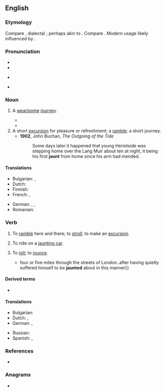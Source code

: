 ==English==

===Etymology===
Compare {{cog|sco|jaunder|t=to ramble, jaunt to taunt, jeer}}, dialectal {{cog|sv|ganta|t=to play the buffoon, romp, jest}}; perhaps akin to {{cog|en|jump}}. Compare {{m|en|jaunce}}. Modern usage likely influenced by {{m|en|jaunty}}.

===Pronunciation===
* {{IPA|en|/ˈdʒɔːnt/}}
* {{audio|en|LL-Q1860 (eng)-Vealhurl-jaunt.wav |Audio (UK)}}
* {{a|some accents}} {{IPA|en|/ˈdʒɑːnt/}}
* {{rhymes|en|ɔːnt|ɑːnt|s1=1}}

===Noun===
{{en-noun}}

# {{lb|en|archaic}} A [[wearisome]] [[journey]].
#* {{RQ:Milton Paradise Regained|book=4|passage=Our Savior, meek, and with untroubled mind After his aëry '''jaunt''', though hurried sore. Hungry and cold, betook him to his rest.}}
#* {{quote-book|en|year=1597|title={{w|Romeo & Juliet}}|author={{w|William Shakespeare}}| passage=Fie, what a '''jaunt''' have I had.}}
# A short [[excursion]] for pleasure or refreshment; a [[ramble]]; a short journey.
#* '''1902''', John Buchan, ''The Outgoing of the Tide''
#*: Some days later it happened that young Heriotside was stepping home over the Lang Muir about ten at night, it being his first '''jaunt''' from home since his arm had mended.

====Translations====
{{trans-top|short excursion for pleasure or refreshment}}
* Bulgarian: {{t+|bg|излет|m}}, {{t+|bg|екскурзия|f}}
* Dutch: {{t+|nl|uitstap}}
* Finnish: {{t+|fi|retki}}
* French: {{t+|fr|balade|f}}, {{t+|fr|promenade|f}}
{{trans-mid}}
* German: {{t+|de|Ausflug}}, {{t|de|Vergnügungsfahrt|f}}, {{t+|de|Spritztour|f}}
* Romanian: {{t+|ro|plimbare|f}}
{{trans-bottom}}

===Verb===
{{en-verb}}

# {{lb|en|intransitive}} To [[ramble]] here and there; to [[stroll]]; to make an [[excursion]].
# {{lb|en|intransitive}} To ride on a [[jaunting car]].
# {{lb|en|transitive|obsolete}} To [[jolt]]; to [[jounce]].
#* {{quote-journal|en|1818|||Cobbett's Weekly Political Register|passage=To get into a Grecian car, and to be drawn, with Minerva at his back{{...}}four or five miles through the streets of London‥after having quietly suffered himself to be '''jaunted''' about in this manner}}

====Derived terms====
* {{l|en|jaunting car}}

====Translations====
{{trans-top|to ramble here and there; to stroll; to make an excursion}}
* Bulgarian: {{t|bg|отивам на излет}}
* Dutch: {{t+|nl|omzwerven}}, {{t|nl|een uitstap maken}}
* German: {{t+|de|herumstreunen}}, {{t|de|einen Ausflug machen}}
{{trans-mid}}
* Russian: {{t+|ru|ката́ться}}
* Spanish: {{t+|es|paseo|m}}, {{t+|es|excursión|f}}
{{trans-bottom}}

===References===
* {{R:Britannica 1911|Jaunting-Car}}

===Anagrams===
* {{anagrams|en|a=ajntu|jantu|junta}}